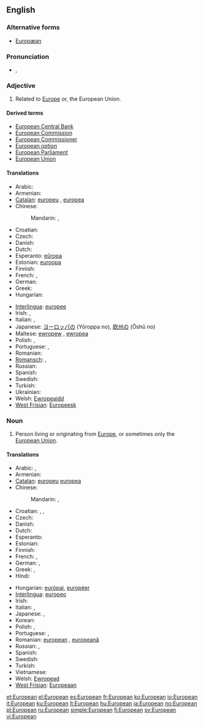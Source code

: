 {{wikipedia}}
==English==

===Alternative forms===
* [[Europæan]] {{i|archaic}}

===Pronunciation===
* {{IPA|/ˌjʊəɹ.əˈpiː.ən/}}, {{SAMPA|/%jU@r.@"pi:.@n/}}

===Adjective===
{{en-adj}}

# Related to [[Europe]] or, the European Union.

====Derived terms====
* [[European Central Bank]]
* [[European Commission]]
* [[European Commissioner]]
* [[European option]]
* [[European Parliament]]
* [[European Union]]

====Translations====
{{trans-top|related to Europe or the European Union}}
* Arabic: {{t-|ar|أوروبي|tr='uruubiy}}
* Armenian: {{t-|hy|եվրոպական|tr=evropakan}}
* [[Catalan]]: [[europeu]] {{m}}, [[europea]] {{f}}
* Chinese:
*: Mandarin: {{t-|cmn|歐洲|alt=歐洲的|sc=Hani}},  {{t-|cmn|欧洲|alt=欧洲的|tr=Ōuzhōu-de|sc=Hani}}
* Croatian: {{t-|hr|europski|alt=èuropskī}}
* Czech: {{t+|cs|evropský|m}}
* Danish: {{t|da|europæisk}}
* Dutch: {{t+|nl|Europees}}
* Esperanto: [[eŭropa]]
* Estonian: [[euroopa]]
* Finnish: {{t+|fi|eurooppalainen}}
* French: {{t+|fr|européen|m}}, {{t+|fr|européenne|f}}
* German: {{t+|de|europäisch}}
* Greek: {{t+|el|ευρωπαϊκός|tr=evropa'ikós}}
* Hungarian: {{t+|hu|európai}}
{{trans-mid}}
* [[Interlingua]]: [[europee]]
* Irish: {{t|ga|Eorpach}}, {{t|ga|Eorpa|alt=na hEorpa}}
* Italian: {{t+|it|europeo|m}}, {{t+|it|europea|f}}
* Japanese: [[ヨーロッパ]]の (Yōroppa no), [[欧州]]の (Ōshū no)
* Maltese: [[ewropew]] {{m}}, [[ewropea]] {{f}}
* Polish: {{t+|pl|europejski|m}}, {{t-|pl|europejska|f}}
* Portuguese: {{t+|pt|europeu|m}}, {{t+|pt|europeia|f}}
* Romanian: {{t|ro|european}}
* [[Romansch]]: {{t|rm|europeic|m}}, {{t|rm|europeica|f}}
* Russian: {{t+|ru|европейский|tr=jevropéjskij}}
* Spanish: {{t+|es|europeo}}
* Swedish: {{t+|sv|europeisk}}
* Turkish: {{t|tr|Avrupalı}}
* Ukrainian: {{t|uk|європейський|tr=jevropéjs'kyj|xs=Ukrainian}}
* Welsh: [[Ewropeaidd]]
* [[West Frisian]]: [[Europeesk]]
{{trans-bottom}}

===Noun===
{{en-noun}}

# Person living or originating from [[Europe]], or sometimes only the [[European Union]].

====Translations====
{{trans-top|person}}
* Arabic: {{t-|ar|أوروبي|m|tr='uruubiy}},  {{t-|ar|أوروبية|f|tr='urubíyya}}
* Armenian: {{t-|hy|եվրոպացի|tr=evropac'i}}
* [[Catalan]]: [[europeu]] {{m}} [[europea]] {{f}}
* Chinese:
*: Mandarin: {{t|cmn|歐洲人|sc=Hani}},  {{t|cmn|欧洲人|tr=Ōuzhōu-rén|sc=Hani}}
* Croatian: {{t-|hr|Europljanin|m|alt=Európljanin}}, {{t-|hr|Europljanka|f|alt=Európljānka}}, {{t-|hr|Europejac|m|alt=Européjac}}
* Czech: {{t-|cs|Evropan|m}}
* Danish: {{t-|da|europæer|c}}
* Dutch: {{t+|nl|Europeaan}}
* Esperanto: {{t|eo|eŭropano|xs=Esperanto}}
* Estonian: {{t+|et|eurooplane}}
* Finnish: {{t+|fi|eurooppalainen}}
* French: {{t+|fr|Européen|m}}, {{t+|fr|Européenne|f}}
* German: {{t+|de|Europäer|m}}, {{t+|de|Europäerin|f}}
* Greek: {{t+|el|Ευρωπαίος|m|tr=evropéos}},  {{t|el|Ευρωπαία|f|tr=evropéa}}
* Hindi: {{t|hi|युरोपियन|tr=yuropiyan|xs=Hindi}}
{{trans-mid}}
* Hungarian: [[európai]], [[européer]]
* [[Interlingua]]: [[europeo]]
* Irish: {{t|ga|Eorpach|m}}
* Italian: {{t+|it|europeo|m}}, {{t+|it|europea|f}}
* Japanese: {{t|ja|ヨーロッパ人|tr=Yōroppa-jin}},  {{t|ja|欧州人|tr=おうしゅうじん, Ōshū-jin}}
* Korean: {{t|ko|유럽 사람|tr=Yureop saram|sc=Hang}}
* Polish: {{t+|pl|Europejczyk|m}}, {{t+|pl|Europejka|f}}
* Portuguese: {{t+|pt|europeu|m}}, {{t+|pt|europeia|f}}
* Romanian: [[european]] {{m}}, [[europeană]] {{f}}
* Russian: {{t+|ru|европеец|m|tr=jevropéjec}},  {{t+|ru|европейка|f|tr=jevropéjka}}
* Spanish: {{t+|es|europeo}}
* Swedish: {{t+|sv|europé|c}}
* Turkish: {{t|tr|Avrupalı}}
* Vietnamese: {{t|vi|người Châu Âu|xs=Vietnamese}}
* Welsh: [[Ewropead]]
* [[West Frisian]]: [[Europeaan]]
{{trans-bottom}}

[[et:European]]
[[el:European]]
[[es:European]]
[[fr:European]]
[[ko:European]]
[[io:European]]
[[it:European]]
[[ku:European]]
[[lt:European]]
[[hu:European]]
[[ja:European]]
[[no:European]]
[[pl:European]]
[[ru:European]]
[[simple:European]]
[[fi:European]]
[[sv:European]]
[[vi:European]]